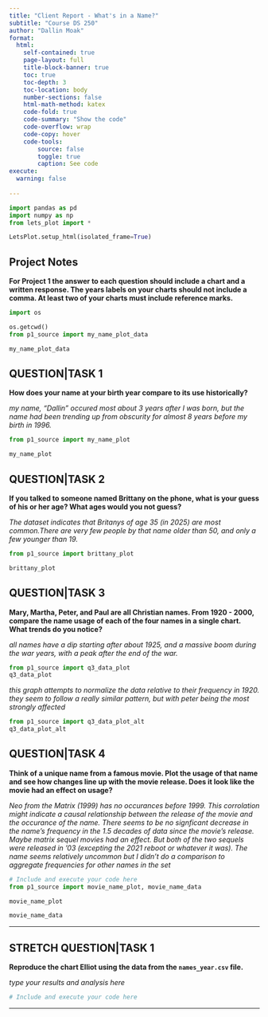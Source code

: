 ```yaml
---
title: "Client Report - What's in a Name?"
subtitle: "Course DS 250"
author: "Dallin Moak"
format:
  html:
    self-contained: true
    page-layout: full
    title-block-banner: true
    toc: true
    toc-depth: 3
    toc-location: body
    number-sections: false
    html-math-method: katex
    code-fold: true
    code-summary: "Show the code"
    code-overflow: wrap
    code-copy: hover
    code-tools:
        source: false
        toggle: true
        caption: See code
execute: 
  warning: false
    
---
```


```python
import pandas as pd
import numpy as np
from lets_plot import *

LetsPlot.setup_html(isolated_frame=True)
```


## Project Notes

__For Project 1 the answer to each question should include a chart **and** a written response. The years labels on your charts should not include a comma. At least **two** of your charts must include reference marks.__  

```python
import os

os.getcwd()
from p1_source import my_name_plot_data

my_name_plot_data
```

## QUESTION|TASK 1

__How does your name at your birth year compare to its use historically?__

_my name, "Dallin" occured most about 3 years after I was born, but the name had been trending up from obscurity for almost 8 years before my birth in 1996._

```python
from p1_source import my_name_plot

my_name_plot
```


## QUESTION|TASK 2

__If you talked to someone named Brittany on the phone, what is your guess of his or her age? What ages would you not guess?__

_The dataset indicates that Britanys of age 35 (in 2025) are most common.There are very few people by that name older than 50, and only a few younger than 19._

```python

from p1_source import brittany_plot

brittany_plot

```


## QUESTION|TASK 3

__Mary, Martha, Peter, and Paul are all Christian names. From 1920 - 2000, compare the name usage of each of the four names in a single chart. What trends do you notice?__

_all names have a dip starting after about 1925, and a massive boom during the war years, with a peak after the end of the war._

```python
from p1_source import q3_data_plot
q3_data_plot

```
_this graph attempts to normalize the data relative to their frequency in 1920. they seem to follow a really similar pattern, but with peter being the most strongly affected_
```python
from p1_source import q3_data_plot_alt
q3_data_plot_alt
```
## QUESTION|TASK 4

__Think of a unique name from a famous movie. Plot the usage of that name and see how changes line up with the movie release. Does it look like the movie had an effect on usage?__  

_Neo from the Matrix (1999) has no occurances before 1999. This corrolation might indicate a causal relationship between the release of the movie and the occurance of the name. There seems to be no signficant decrease in the name's frequency in the 1.5 decades of data since the movie's release. Maybe matrix sequel movies had an effect. But both of the two sequels were released in '03 (excepting the 2021 reboot or whatever it was). The name seems relatively uncommon but I didn't do a comparison to aggregate frequencies for other names in the set_

```python
# Include and execute your code here
from p1_source import movie_name_plot, movie_name_data

movie_name_plot
```
```python
movie_name_data
```

---

## STRETCH QUESTION|TASK 1

__Reproduce the chart Elliot using the data from the `names_year.csv` file.__ 

_type your results and analysis here_

```python
# Include and execute your code here


```


---
